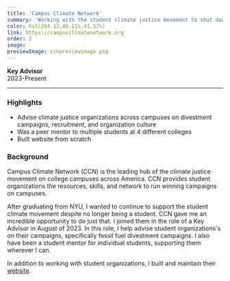 ```yaml
---
title: 'Campus Climate Network'
summary: 'Working with the student climate justice movement to shut down the influence of the fossil fuel industry on college campuses.'
color: hsl(264.12,48.11%,41.57%)
link: https://campusclimatenetwork.org
order: 2
image:
previewImage: ccnpreviewimage.png
---
```


**Key Advisor**\
2023-Present

---

### Highlights

- Advise climate justice organizations across campuses on divestment campaigns, recruitment, and organization culture
- Was a peer mentor to multiple students at 4 different colleges
- Built website from scratch

### Background

Campus Climate Network (CCN) is the leading hub of the climate justice movement on college campuses across America. CCN provides student organizations the resources, skills, and network to run winning campaigns on campuses.

After graduating from NYU, I wanted to continue to support the student climate movement despite no longer being a student. CCN gave me an incredible opportunity to do just that. I joined them in the role of a Key Advisor in August of 2023. In this role, I help advise student organizations's on their campaigns, specifically fossil fuel divestment campaigns. I also have been a student mentor for individual students, supporting them wherever I can.

In addition to working with student organizations, I built and maintain their [website](https://www.campusclimatenetwork.org).
